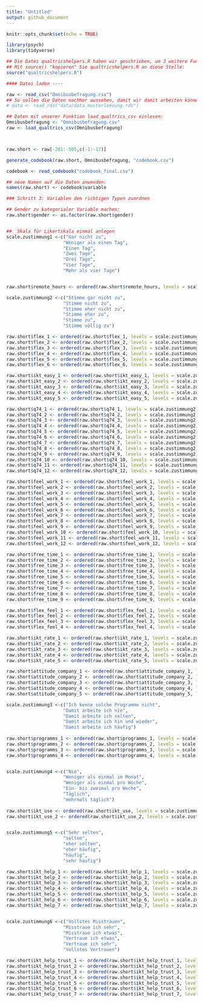 ```yaml
---
title: "Untitled"
output: github_document
---
```


```r
knitr::opts_chunk$set(echo = TRUE)

library(psych)
library(tidyverse)

## Die Datei qualtricshelpers.R haben wir geschrieben, um 3 weitere Funktionen bereitzustellen.
## Mit source() "kopieren" Sie qualtricshelpers.R an diese Stelle:
source("qualtricshelpers.R")

#### Datei laden ----

raw <- read_csv("Omnibusbefragung.csv")
## So sollen die Daten nachher aussehen, damit wir damit arbeiten können: 
# data <- read_rds("data/data_musterloesung.rds")

## Daten mit unserer Funktion load_qualtrics_csv einlesen: 
Omnibusbefragung <- "Omnibusbefragung.csv"
raw <- load_qualtrics_csv(Omnibusbefragung)



raw.short <- raw[-201:-505,c(-1:-17)]

generate_codebook(raw.short, Omnibusbefragung, "codebook.csv")

codebook <- read_codebook("codebook_final.csv")

## neue Namen auf die Daten anwenden:
names(raw.short) <- codebook$variable

### Schritt 3: Variablen den richtigen Typen zuordnen

## Gender zu kategorialer Variable machen:
raw.short$gender <- as.factor(raw.short$gender)


##  Skala für Likertskala einmal anlegen
scale.zustimmung1 <-c("Gar nicht zu", 
                     "Weniger als einen Tag", 
                     "Einen Tag", 
                     "Zwei Tage", 
                     "Drei Tage", 
                     "Vier Tage",
                     "Mehr als vier Tage")


raw.short$remote_hours <- ordered(raw.short$remote_hours, levels = scale.zustimmung1)

scale.zustimmung2 <-c("Stimme gar nicht zu", 
                     "Stimme nicht zu", 
                     "Stimme eher nicht zu", 
                     "Stimme eher zu", 
                     "Stimme zu", 
                     "Stimme völlig zu")

raw.short$flex_1 <- ordered(raw.short$flex_1, levels = scale.zustimmung2)
raw.short$flex_2 <- ordered(raw.short$flex_2, levels = scale.zustimmung2)
raw.short$flex_3 <- ordered(raw.short$flex_3, levels = scale.zustimmung2)
raw.short$flex_4 <- ordered(raw.short$flex_4, levels = scale.zustimmung2)
raw.short$flex_5 <- ordered(raw.short$flex_5, levels = scale.zustimmung2)
raw.short$flex_6 <- ordered(raw.short$flex_6, levels = scale.zustimmung2)

raw.short$ikt_easy_1 <- ordered(raw.short$ikt_easy_1, levels = scale.zustimmung2)
raw.short$ikt_easy_2 <- ordered(raw.short$ikt_easy_2, levels = scale.zustimmung2)
raw.short$ikt_easy_3 <- ordered(raw.short$ikt_easy_3, levels = scale.zustimmung2)
raw.short$ikt_easy_4 <- ordered(raw.short$ikt_easy_4, levels = scale.zustimmung2)
raw.short$ikt_easy_5 <- ordered(raw.short$ikt_easy_5, levels = scale.zustimmung2)

raw.short$q74_1 <- ordered(raw.short$q74_1, levels = scale.zustimmung2)
raw.short$q74_2 <- ordered(raw.short$q74_2, levels = scale.zustimmung2)
raw.short$q74_3 <- ordered(raw.short$q74_3, levels = scale.zustimmung2)
raw.short$q74_4 <- ordered(raw.short$q74_4, levels = scale.zustimmung2)
raw.short$q74_5 <- ordered(raw.short$q74_5, levels = scale.zustimmung2)
raw.short$q74_6 <- ordered(raw.short$q74_6, levels = scale.zustimmung2)
raw.short$q74_7 <- ordered(raw.short$q74_7, levels = scale.zustimmung2)
raw.short$q74_8 <- ordered(raw.short$q74_8, levels = scale.zustimmung2)
raw.short$q74_9 <- ordered(raw.short$q74_9, levels = scale.zustimmung2)
raw.short$q74_10 <- ordered(raw.short$q74_10, levels = scale.zustimmung2)
raw.short$q74_11 <- ordered(raw.short$q74_11, levels = scale.zustimmung2)
raw.short$q74_12 <- ordered(raw.short$q74_12, levels = scale.zustimmung2)

raw.short$feel_work_1 <- ordered(raw.short$feel_work_1, levels = scale.zustimmung2)
raw.short$feel_work_2 <- ordered(raw.short$feel_work_2, levels = scale.zustimmung2)
raw.short$feel_work_3 <- ordered(raw.short$feel_work_3, levels = scale.zustimmung2)
raw.short$feel_work_4 <- ordered(raw.short$feel_work_4, levels = scale.zustimmung2)
raw.short$feel_work_5 <- ordered(raw.short$feel_work_5, levels = scale.zustimmung2)
raw.short$feel_work_6 <- ordered(raw.short$feel_work_6, levels = scale.zustimmung2)
raw.short$feel_work_7 <- ordered(raw.short$feel_work_7, levels = scale.zustimmung2)
raw.short$feel_work_8 <- ordered(raw.short$feel_work_8, levels = scale.zustimmung2)
raw.short$feel_work_9 <- ordered(raw.short$feel_work_9, levels = scale.zustimmung2)
raw.short$feel_work_10 <- ordered(raw.short$feel_work_10, levels = scale.zustimmung2)
raw.short$feel_work_11 <- ordered(raw.short$feel_work_11, levels = scale.zustimmung2)
raw.short$feel_work_12 <- ordered(raw.short$feel_work_12, levels = scale.zustimmung2)

raw.short$free_time_1 <- ordered(raw.short$free_time_1, levels = scale.zustimmung2)
raw.short$free_time_2 <- ordered(raw.short$free_time_2, levels = scale.zustimmung2)
raw.short$free_time_3 <- ordered(raw.short$free_time_3, levels = scale.zustimmung2)
raw.short$free_time_4 <- ordered(raw.short$free_time_4, levels = scale.zustimmung2)
raw.short$free_time_5 <- ordered(raw.short$free_time_5, levels = scale.zustimmung2)
raw.short$free_time_6 <- ordered(raw.short$free_time_6, levels = scale.zustimmung2)
raw.short$free_time_7 <- ordered(raw.short$free_time_7, levels = scale.zustimmung2)
raw.short$free_time_8 <- ordered(raw.short$free_time_8, levels = scale.zustimmung2)
raw.short$free_time_9 <- ordered(raw.short$free_time_9, levels = scale.zustimmung2)

raw.short$flex_feel_1 <- ordered(raw.short$flex_feel_1, levels = scale.zustimmung2)
raw.short$flex_feel_2 <- ordered(raw.short$flex_feel_2, levels = scale.zustimmung2)
raw.short$flex_feel_3 <- ordered(raw.short$flex_feel_3, levels = scale.zustimmung2)
raw.short$flex_feel_4 <- ordered(raw.short$flex_feel_4, levels = scale.zustimmung2)

raw.short$ikt_rate_1 <- ordered(raw.short$ikt_rate_1, levels = scale.zustimmung2)
raw.short$ikt_rate_2 <- ordered(raw.short$ikt_rate_2, levels = scale.zustimmung2)
raw.short$ikt_rate_3 <- ordered(raw.short$ikt_rate_3, levels = scale.zustimmung2)
raw.short$ikt_rate_4 <- ordered(raw.short$ikt_rate_4, levels = scale.zustimmung2)
raw.short$ikt_rate_5 <- ordered(raw.short$ikt_rate_5, levels = scale.zustimmung2)

raw.short$attitude_company_1 <- ordered(raw.short$attitude_company_1, levels = scale.zustimmung2)
raw.short$attitude_company_2 <- ordered(raw.short$attitude_company_2, levels = scale.zustimmung2)
raw.short$attitude_company_3 <- ordered(raw.short$attitude_company_3, levels = scale.zustimmung2)
raw.short$attitude_company_4 <- ordered(raw.short$attitude_company_4, levels = scale.zustimmung2)
raw.short$attitude_company_5 <- ordered(raw.short$attitude_company_5, levels = scale.zustimmung2)

scale.zustimmung3 <-c("Ich kenne solche Programme nicht", 
                     "Damit arbeite ich nie", 
                     "Damit arbeite ich selten", 
                     "Damit arbeite ich hin und wieder", 
                     "Damit arbeite ich häufig") 
                    
raw.short$programms_1 <- ordered(raw.short$programms_1, levels = scale.zustimmung3)
raw.short$programms_2 <- ordered(raw.short$programms_2, levels = scale.zustimmung3)
raw.short$programms_3 <- ordered(raw.short$programms_3, levels = scale.zustimmung3)
raw.short$programms_4 <- ordered(raw.short$programms_4, levels = scale.zustimmung3)


scale.zustimmung4 <-c("Nie", 
                     "Weniger als einmal im Monat", 
                     "Weniger als einmal pro Woche", 
                     "Ein- bis zweimal pro Woche", 
                     "Täglich",
                     "mehrmals täglich") 
                    
raw.short$ikt_use <- ordered(raw.short$ikt_use, levels = scale.zustimmung4)
raw.short$ikt_use_2 <- ordered(raw.short$ikt_use_2, levels = scale.zustimmung4)


scale.zustimmung5 <-c("Sehr selten", 
                     "selten", 
                     "eher selten", 
                     "eher häufig", 
                     "häufig",
                     "sehr häufig") 

raw.short$ikt_help_1 <- ordered(raw.short$ikt_help_1, levels = scale.zustimmung5)
raw.short$ikt_help_2 <- ordered(raw.short$ikt_help_2, levels = scale.zustimmung5)
raw.short$ikt_help_3 <- ordered(raw.short$ikt_help_3, levels = scale.zustimmung5)
raw.short$ikt_help_4 <- ordered(raw.short$ikt_help_4, levels = scale.zustimmung5)
raw.short$ikt_help_5 <- ordered(raw.short$ikt_help_5, levels = scale.zustimmung5)
raw.short$ikt_help_6 <- ordered(raw.short$ikt_help_6, levels = scale.zustimmung5)
raw.short$ikt_help_7 <- ordered(raw.short$ikt_help_7, levels = scale.zustimmung5)


scale.zustimmung6 <-c("Vollstes Misstrauen", 
                     "Misstraue ich sehr", 
                     "Misstraue ich etwas", 
                     "Vertraue ich etwas", 
                     "Vertraue ich sehr",
                     "Vollstes Vertrauen") 

raw.short$ikt_help_trust_1 <- ordered(raw.short$ikt_help_trust_1, levels = scale.zustimmung6)
raw.short$ikt_help_trust_2 <- ordered(raw.short$ikt_help_trust_2, levels = scale.zustimmung6)
raw.short$ikt_help_trust_3 <- ordered(raw.short$ikt_help_trust_3, levels = scale.zustimmung6)
raw.short$ikt_help_trust_4 <- ordered(raw.short$ikt_help_trust_4, levels = scale.zustimmung6)
raw.short$ikt_help_trust_5 <- ordered(raw.short$ikt_help_trust_5, levels = scale.zustimmung6)
raw.short$ikt_help_trust_6 <- ordered(raw.short$ikt_help_trust_6, levels = scale.zustimmung6)
raw.short$ikt_help_trust_7 <- ordered(raw.short$ikt_help_trust_7, levels = scale.zustimmung6)



```